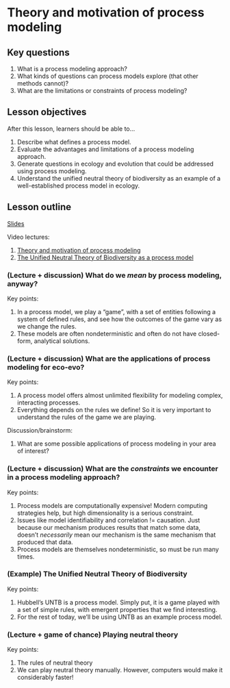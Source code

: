 # Theory and motivation of process modeling

## Key questions

1. What is a process modeling approach?
1. What kinds of questions can process models explore (that other methods cannot)?
1. What are the limitations or constraints of process modeling?

## Lesson objectives

After this lesson, learners should be able to...

1. Describe what defines a process model.
1. Evaluate the advantages and limitations of a process modeling approach.
1. Generate questions in ecology and evolution that could be addressed using process modeling.
1. Understand the unified neutral theory of biodiversity as an example of a well-established process model in ecology.

## Lesson outline

[Slides](slides/day1_slides.pdf)

Video lectures:


1. [Theory and motivation of process modeling](https://youtu.be/s6RwgGlIop8)
2. [The Unified Neutral Theory of Biodiversity as a process model](https://youtu.be/fuijMa_hTwo)


### (Lecture + discussion) What do we _mean_ by process modeling, anyway?

Key points:

1. In a process model, we play a "game", with a set of entities following a system of defined rules, and see how the outcomes of the game vary as we change the rules. 
1. These models are often nondeterministic and often do not have closed-form, analytical solutions. 

### (Lecture + discussion) What are the applications of process modeling for eco-evo?

Key points:

1. A process model offers almost unlimited flexibility for modeling complex, interacting processes.
1. Everything depends on the rules we define! So it is very important to understand the rules of the game we are playing.

Discussion/brainstorm:

1. What are some possible applications of process modeling in your area of interest?

### (Lecture + discussion) What are the _constraints_ we encounter in a process modeling approach?

Key points:

1. Process models are computationally expensive! Modern computing strategies help, but high dimensionality is a serious constraint. 
1. Issues like model identifiability and correlation != causation. Just because our mechanism produces results that match some data, doesn't _necessarily_ mean our mechanism is the same mechanism that produced that data. 
1. Process models are themselves nondeterministic, so must be run many times.

### (Example) The Unified Neutral Theory of Biodiversity

Key points:

1. Hubbell's UNTB is a process model. Simply put, it is a game played with a set of simple rules, with emergent properties that we find interesting. 
1. For the rest of today, we'll be using UNTB as an example process model. 


### (Lecture + game of chance) Playing neutral theory

Key points:

1. The rules of neutral theory
1. We can play neutral theory manually. However, computers would make it considerably faster!
